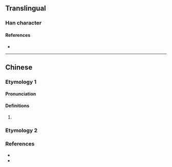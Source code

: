 {{character info/new}}
==Translingual==

===Han character===
{{Han char|rn=85|rad=水|as=11|sn=14|four=33114|canj=EJCG,XEJCG|ids=⿰氵窐}}

====References====
* {{Han ref|kx=0646.240|dkj=18158|dj=1056.040|hdz=31731.030|uh=6F25|ud=28453|bh=E270|bd=57968}}

----

==Chinese==

===Etymology 1===
{{zh-forms}}

====Pronunciation====
{{zh-pron
|m=wā
|c=waa1
|cat=
}}

====Definitions====
{{zh-hanzi}}

# {{rfdef|zh}}

===Etymology 2===
{{zh-see|窪|v}}

===References===
* {{R:twedu|B02230}}
* {{R:twedu|A02968-008}}
